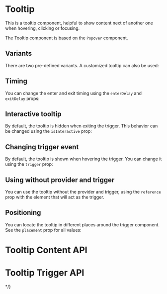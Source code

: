 


<Meta of={TooltipMeta} />

# Tooltip

This is a tooltip component, helpful to show content next of another one when hovering, clicking or focusing.

The Tooltip component is based on the `Popover` component.

<Canvas of={TooltipMeta.Playground} />

## Variants

There are two pre-defined variants. A customized tooltip can also be used:

<Canvas>
	<Story of={ToopltipMeta.Dark} />
	<Story of={ToopltipMeta.Light} />
	<Story of={ToopltipMeta.Custom} />
</Canvas>

## Timing

You can change the enter and exit timing using the `enterDelay` and `exitDelay` props:

<Canvas>
	<Story of={ToopltipMeta.Timing} />
	<Story of={ToopltipMeta.ExitTiming} />
</Canvas>

## Interactive tooltip

By default, the tooltip is hidden when exiting the trigger. This behavior can be changed using the `isInteractive` prop:

<Canvas>
	<Story of={ToopltipMeta.NotInteractive} />
	<Story of={ToopltipMeta.Interactive} />
</Canvas>

## Changing trigger event

By default, the tooltip is shown when hovering the trigger. You can change it using the `trigger` prop:

<Canvas>
	<Story of={ToopltipMeta.OnHover} />
	<Story of={ToopltipMeta.OnClick} />
</Canvas>

## Using without provider and trigger

You can use the tooltip without the provider and trigger, using the `reference` prop with the element that will act as the trigger.

<Canvas of={ToopltipMeta.Positioning} />

## Positioning

You can locate the tooltip in different places around the trigger component. See the `placement` prop for all values:

<Canvas of={ToopltipMeta.WithoutProvider} />

# Tooltip Content API

<ArgTypes of={TooltipContent} />

# Tooltip Trigger API

<ArgTypes of={TooltipTrigger} /> */}
